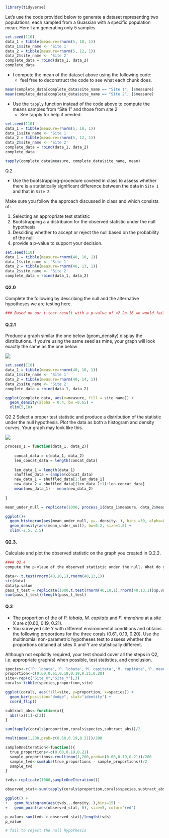 ```{r}
library(tidyverse)
```

Let's use the code provided below to generate a dataset representing two populations, each sampled from a Guassian with a specific population mean. Here I am generating only 5 samples

```{r}
set.seed(110)
data_1 = tibble(measure=rnorm(5, 10, 1))
data_1$site_name <- 'Site 1'
data_2 = tibble(measure=rnorm(5, 12, 1))
data_2$site_name <- 'Site 2'
complete_data = rbind(data_1, data_2)
complete_data
```

* I compute the mean of the dataset above using the following code:
  * feel free to deconstruct the code to see what each chunk does.

```{r}
mean(complete_data[complete_data$site_name == "Site 1", ]$measure)
mean(complete_data[complete_data$site_name == "Site 2", ]$measure)
```

* Use the `tapply` function instead of the code above to compute the means samples from "Site 1" and those from site 2
  * See tapply for help if needed.

```{r}
set.seed(110)
data_1 = tibble(measure=rnorm(5, 10, 1))
data_1$site_name <- 'Site 1'
data_2 = tibble(measure=rnorm(5, 12, 1))
data_2$site_name <- 'Site 2'
complete_data = rbind(data_1, data_2)
complete_data

tapply(complete_data$measure, complete_data$site_name, mean)


```

Q.2 

* Use the bootstrapping-procedure covered in class to assess whether there is a statistically significant difference between the data in `Site 1` and that in `Site 2`.

Make sure you follow the approach discussed in class and which consists of:

1. Selecting an appropriate test statistic
2. Bootstrapping a a distribuion for the observed statistic under the null hypothesis
3. Desciding whether to accept or reject the null based on the probability of the null
4. provide a p-value to support your decision.

```{r}
set.seed(110)
data_1 = tibble(measure=rnorm(40, 10, 1))
data_1$site_name <- 'Site 1'
data_2 = tibble(measure=rnorm(40, 13, 1))
data_2$site_name <- 'Site 2'
complete_data = rbind(data_1, data_2)
```

#### Q2.0 

Complete the following by describing the null and the alternative hypotheses we are testing here.

```{r}
### Based on our t.test result with a p-value of <2.2e-16 we would fail reject the null hypothesis. 
```

#### Q.2.1 

Produce a graph similar the one below (geom_density) display the distributions. If you're using the same seed as mine, your graph will look exactly the same as the one below 

![](https://www.dropbox.com/s/rz5jxm84kk8ac1m/dist.png?dl=1)

```{r}
set.seed(110)
data_1 = tibble(measure=rnorm(40, 10, 1))
data_1$site_name <- 'Site 1'
data_2 = tibble(measure=rnorm(40, 14, 1))
data_2$site_name <- 'Site 2'
complete_data = rbind(data_1, data_2)

ggplot(complete_data, aes(x=measure, fill = site_name)) + 
  geom_density(alpha = 0.4, bw =0.65) + 
  xlim(5,18)
```

Q2.2 Select a proper test statistic and produce a distribution of the statistic under the null hypothesis. Plot the data as both a histogram and density curves. Your graph may look like this.

![](https://www.dropbox.com/s/3jarqg9swneai0r/mean_under_null.png?dl=1)

```{r}
process_1 = function(data_1, data_2){
    
    concat_data = c(data_1, data_2)
    len_concat_data = length(concat_data)
    
    len_data_1 = length(data_1)    
    shuffled_data = sample(concat_data)
    new_data_1 = shuffled_data[1:len_data_1]
    new_data_2 = shuffled_data[(len_data_1+1):len_concat_data]
    mean(new_data_1) - mean(new_data_2)
    
}

mean_under_null = replicate(1000, process_1(data_1$measure, data_2$measure))

ggplot()+
  geom_histogram(aes(mean_under_null, y=..density..), bins =30, alpha=0.2, color="black") + 
  geom_density(aes(mean_under_null), bw=0.2, size=1.5) + 
  xlim(-2.5, 2.5)
```

####  Q2.3. 

Calculate and plot the observed statistic on the graph you created in Q.2.2. 

```{r}
#### Q2.4 
compute the p-vlaue of the observed statistic under the null. What do you conclude about the hypotheses you enunciated in Q

data<- t.test(rnorm(40,10,1),rnorm(40,13,1))
str(data)
data$p.value
pass_t_test = replicate(1000,t.test(rnorm(40,10,1),rnorm(40,13,1))$p.value)<0.05
sum(pass_t_test)/length(pass_t_test)
```

#### Q.3 

* The proportion of the of _P. lobata_, _M. capitata_ and _P. mendrina_ at a site X are c(0.60, 0.19, 0.21).
* You surveyed site Y with different environmental conditions and obtains the following proportions for the three corals (0.61, 0.19, 0.20). Use the multinomial non-parametric hypotheses test to assess whether the proportions obtained at sites X and Y are statistically different.


Although not explicitly required, your test should cover all the steps in Q2, i.e. appropriate graph(s) when possible, test statistics, and conclusion.

```{r}
species<-c('P. lobata','P. lobata','M. capitata','M. capitata','P. meandrina','P. meandrina')
proportion<-c(0.60,0.61,0.19,0.19,0.21,0.20)
site<-rep(c("Site_X","Site_Y"),3)
corals<-tibble(species,proportion,site)

ggplot(corals, aes(fill=site, y=proportion, x=species)) + 
  geom_bar(position="dodge", stat="identity") + 
  coord_flip()
```

```{r}
subtract_abs<-function(x){
  abs((x)[1]-x[2])
}

sum(tapply(corals$proportion,corals$species,subtract_abs))/2
```

```{r}
rmultinom(1,200,prob=c(0.60,0.19,0.21))/200
```

```{r}
sampleOneIteration<-function(){
  true_proportions<-c(0.60,0.19,0.21)
  sample_proportions<-rmultinom(1,200,prob=c(0.60,0.19,0.21))/200
  sample_tvd<-sum(abs(true_proportions - sample_proportions))/2
  sample_tvd
}
```

```{r}
tvds<-replicate(1000,sampleOneIteration())

observed_stat<-sum(tapply(corals$proportion,corals$species,subtract_abs))/2
```

```{r}
ggplot() + 
+   geom_histogram(aes(tvds,..density..),bins=15) + 
+   geom_point(aes(observed_stat, 0), size=5, color="red")
```

```{r}
p_value<-sum(tvds > observed_stat)/length(tvds)
p_value
```

```{r}
# fail to reject the null hypothesis
```

